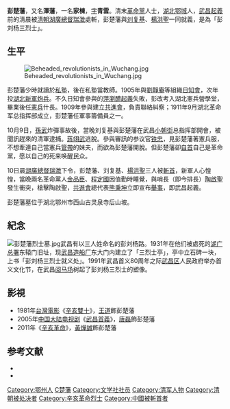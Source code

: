{{Infobox_Person
| name = 彭楚藩
|image=Peng Chufan.jpg
|box_width=250px
|occupation= 革命家
| period = 20世纪 
|birth_name=
| other_names =
| Sex = 男
|birth_date= 1884年或1887年
|birth_place= {{QING}}[[湖北|湖北]][[鄂城|鄂城]]
|death_date= 1911年10月10日
|death_place= {{QING}}[[湖北|湖北]][[武昌|武昌]]
| nationality =
| residence = 
| party = [[日知會|日知會]]<br />[[共進會|共進會]]<br />[[文學社|文學社]]
| religion = 
| spouse = 
| relatives =
|education= [[私塾|私塾]]<br />湖北憲兵營學堂
| past = 
| work =
|awards=
}}

'''彭楚藩'''{{BD|1884年||1911年|10月10日|CatIdx=P彭}}，又名'''澤藩'''，一名'''家棟'''，[[表字|字]]'''青雲'''。清末[[革命黨|革命黨]]人士，[[湖北|湖北]][[鄂城|鄂城]]人，[[武昌起義|武昌起義]]前的清晨被[[清朝|清朝]][[湖廣總督|湖廣總督]][[瑞澂|瑞澂]]處斬，彭楚藩與[[刘复基|刘复基]]、[[楊洪聖|楊洪聖]]一同就義，是為「彭刘杨三烈士」。

== 生平 ==
[[File:Beheaded_revolutionists_in_Wuchang.jpg|thumb]]

彭楚藩少時就讀於[[私塾|私塾]]，後在私塾當教師。1905年與[[劉靜庵|劉靜庵]]等組織[[日知會|日知會]]，次年投[[湖北|湖北]][[新軍|新軍]][[炮兵|炮兵]]。不久日知會參與的[[萍瀏醴起義|萍瀏醴起義]]失敗，彭改考入湖北憲兵營學堂，畢業後任[[憲兵|憲兵]]什長。1909年參與建立[[共進會|共進會]]，負責聯絡糾察；1911年9月湖北革命军总指挥部成立，彭楚藩任軍事籌備員之一。

10月9日，[[孫武_(民國)|孫武]]炸彈事故後，當晚刘复基與彭楚藩在武昌[[小朝街|小朝街]]总指挥部開會，被聞訊趕來的清軍逮捕。[[蔣翊武|蔣翊武]]逃脫。參與審訊的参议官[[铁忠|铁忠]]，見彭楚藩著憲兵服，不想牽連自己當憲兵[[管帶|管帶]]的妹夫，而欲為彭楚藩開脫。但彭楚藩卻[[自首|自首]]自己是革命黨，愿以自己的死来唤醒民众。

10日晨[[湖廣總督|湖廣總督]][[瑞澂|瑞澂]]下令，彭楚藩、刘复基、[[楊洪聖|楊洪聖]]三人被[[斬首|斬首]]，新軍人心惶惶，當晚兩名革命黨人[[金品臣|金品臣]]、[[程定國|程定國]]因值勤時睡覺，與哨長（即今排長）[[陶啟聖|陶啟聖]]發生衝突，槍擊陶啟聖，[[共進會|共進會]]總代表[[熊秉坤|熊秉坤]]立即宣布[[舉事|舉事]]，即武昌起義。

彭楚藩墓位于湖北鄂州市西山古灵泉寺后山坡。

== 紀念 ==
[[File:彭楚藩烈士墓.jpg|thumb]]武昌有以三人姓命名的彭刘杨路。1931年在他们被處死的[[湖广总署|湖广总署]]东辕门旧址，现[[武昌造船厂|武昌造船厂]]东大门内建立了「三烈士亭」，亭中立石碑一块，上书「彭刘杨三烈士就义处」。1991年武昌首义80周年之际[[武昌区|武昌区]]人民政府举办首义文化节，在武昌[[阅马场|阅马场]]树起了彭刘杨三烈士的塑像。

== 影視 ==
*1981年[[台灣電影|台灣電影]]《[[辛亥雙十|辛亥雙十]]》，[[王道_(演員)|王道]]飾彭楚藩
*2005年[[中国大陆|中国大陆]][[电视剧|电视剧]]《[[武昌首義|武昌首義]]》，[[唐磊|唐磊]]飾彭楚藩
*2011年《[[辛亥革命_(電影)|辛亥革命]]》，[[黃燁誠|黃燁誠]]飾彭楚藩

==参考文献==
* {{cite book|title=《民國人物大辭典》（增補版）|year=2007|author=徐友春主編|publisher=河北人民出版社|isbn=9787202030141}}
* {{cite journal zh|author = 刘一曙 |year = 2009年|title = 《辛亥革命烈士彭楚藩就义前后》|journal = [[縱橫_(雜誌)|縱橫]]|volume = 第12期|issn = 1004-3586}}

{{DEFAULTSORT:P彭楚藩}}
[[Category:鄂州人|Category:鄂州人]]
[[Category:彭姓|C楚藩]]
[[Category:文学社社员|Category:文学社社员]]
[[Category:清军人物|Category:清军人物]]
[[Category:清朝被处决者|Category:清朝被处决者]]
[[Category:辛亥革命烈士|Category:辛亥革命烈士]]
[[Category:中國被斬首者|Category:中國被斬首者]]
